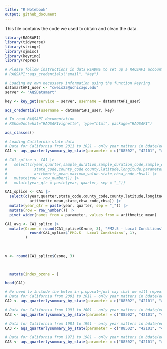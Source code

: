 ```yaml
---
title: "R Notebook"
output: github_document
---
```


This file contains the code we used to obtain and clean the data.

```r
library(RAQSAPI)
library(tidyverse)
library(stringr)
library(sjmisc)
library(keyring)
library(reprex)

# Please follow instructions in data README to set up a RAQSAPI account so that you are able to run this line of code with YOUR email and key
# RAQSAPI::aqs_credentials("email", "key")

# Loading my own necessary information using the function keyring
datamartAPI_user <- "cweis22@uchicago.edu"
server <- "AQSDatamart"

key <- key_get(service = server, username = datamartAPI_user)

aqs_credentials(username = datamartAPI_user, key)

# To read RAQSAPI documentation
# RShowDoc(what="RAQSAPIvignette", type="html", package="RAQSAPI")
```


```r
aqs_classes()

# Loading California state data
# Data for California from 2011 to 2021 - only year matters in bdate/edate variables
CA1 <- aqs_quarterlysummary_by_state(parameter = c("88502", "42101", "42602", "44201", "81102", "88101", "42401"), bdate = as.Date("20110101", format = "%Y%m%d"), edate = as.Date("20210101", format = "%Y%m%d"), "06")

# CA1_splice <- CA1 |>
#   select(c(year,quarter,sample_duration,sample_duration_code,sample_duration_type,
#            state_code,county_code,county,latitude,longitude,parameter,units_of_measure,
#            arithmetic_mean,maximum_value,state,cbsa_code,cbsa)) |>
#   mutate(row = row_number()) |>
#   mutate(year_qtr = paste(year, quarter, sep = "_"))

CA1_splice <- CA1 |>
  select(c(year,quarter,state_code,county_code,county,latitude,longitude,parameter,
           arithmetic_mean,state,cbsa_code,cbsa)) |>
  mutate(year_qtr = paste(year, quarter, sep = "_")) |>
  mutate(row = row_number()) |>
  pivot_wider(names_from = parameter, values_from = arithmetic_mean)

CA1_avg <- CA1_splice |>
  mutate(Ozone = round(CA1_splice$Ozone, 3), "PM2.5 - Local Conditions" = 
           round(CA1_splice$`PM2.5 - Local Conditions`, 1),
         )     
  
  
  
v <- round(CA1_splice$Ozone, 3)
  


  mutate(index_ozone = )

head(CA1)

# No need to include the below in proposal—just say that we will repeat the above code for each 10-year increment from 1971 to 2021, and for all 50 states plus DC
# Data for California from 2001 to 2011 - only year matters in bdate/edate variables
CA2 <- aqs_quarterlysummary_by_state(parameter = c("88502", "42101", "42602", "44201", "81102", "88101", "42401"), bdate = as.Date("20010101", format = "%Y%m%d"), edate = as.Date("20100101", format = "%Y%m%d"), "06")

# Data for California from 1991 to 2001 - only year matters in bdate/edate variables
CA3 <- aqs_quarterlysummary_by_state(parameter = c("88502", "42101", "42602", "44201", "81102", "88101", "42401"), bdate = as.Date("19910101", format = "%Y%m%d"), edate = as.Date("20000101", format = "%Y%m%d"), "06")

# Data for California from 1981 to 1991 - only year matters in bdate/edate variables
CA3 <- aqs_quarterlysummary_by_state(parameter = c("88502", "42101", "42602", "44201", "81102", "88101", "42401"), bdate = as.Date("19810101", format = "%Y%m%d"), edate = as.Date("19900101", format = "%Y%m%d"), "06")

# Data for California from 1971 to 1981 - only year matters in bdate/edate variables
CA3 <- aqs_quarterlysummary_by_state(parameter = c("88502", "42101", "42602", "44201", "81102", "88101", "42401"), bdate = as.Date("19710101", format = "%Y%m%d"), edate = as.Date("19800101", format = "%Y%m%d"), "06")
```
